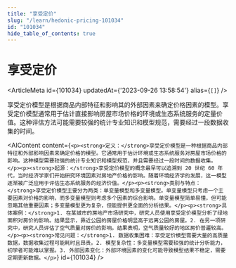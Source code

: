```yaml
---
title: "享受定价"
slug: "/learn/hedonic-pricing-101034"
id: "101034"
hide_table_of_contents: true
---
```



# 享受定价

<ArticleMeta id={101034} updatedAt={'2023-09-26 13:58:54'} alias={`[]`} />
<div className='border-solid border-b border-t-0 my-4 border-[var(--ifm-color-gray-300)]' />

享受定价模型是根据商品内部特征和影响其的外部因素来确定价格因素的模型。享受定价模型通常用于估计直接影响房屋市场价格的环境或生态系统服务的定量价值。这种评估方法可能需要较强的统计专业知识和模型规范，需要经过一段数据收集的时间。

<AIContent content={`<p><strong>定义：</strong>享受定价模型是一种根据商品内部特征和外部影响因素来确定价格的模型。它通常用于估计环境或生态系统服务对房屋市场价格的影响。这种模型需要较强的统计专业知识和模型规范，并且需要经过一段时间的数据收集。</p><p><strong>起源：</strong>享受定价模型的概念最早可以追溯到 20 世纪 60 年代，当时经济学家们开始研究环境因素对房地产价格的影响。随着环境经济学的发展，这一模型逐渐被广泛应用于评估生态系统服务的经济价值。</p><p><strong>类别与特点：</strong>享受定价模型主要分为两类：单变量模型和多变量模型。单变量模型只考虑一个主要因素对价格的影响，而多变量模型则考虑多个因素的综合影响。单变量模型简单易懂，但可能忽略其他重要因素；多变量模型更为复杂，但能提供更全面的分析结果。</p><p><strong>具体案例：</strong>1. 在某城市的房地产市场研究中，研究人员使用享受定价模型分析了绿地面积对房价的影响。结果显示，靠近公园的房屋价格明显高于远离公园的房屋。2. 在另一项研究中，研究人员评估了空气质量对房价的影响。结果表明，空气质量较好的地区房价普遍较高。</p><p><strong>常见问题：</strong>1. 数据收集困难：享受定价模型需要大量的高质量数据，数据收集过程可能耗时且昂贵。2. 模型复杂性：多变量模型需要较强的统计分析能力，初学者可能难以掌握。3. 外部因素变化：外部环境因素的变化可能导致模型结果不稳定，需要定期更新数据。</p>`} id={101034} />
